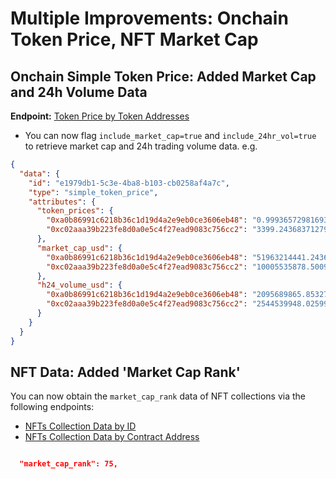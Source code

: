 # Multiple Improvements: Onchain Token Price, NFT Market Cap

## Onchain Simple Token Price: Added Market Cap and 24h Volume Data

**Endpoint:** [Token Price by Token Addresses](https://docs.coingecko.com/reference/onchain-simple-price)

* You can now flag `include_market_cap=true` and `include_24hr_vol=true` to retrieve market cap and 24h trading volume data. e.g.

```json json
{
  "data": {
    "id": "e1979db1-5c3e-4ba8-b103-cb0258af4a7c",
    "type": "simple_token_price",
    "attributes": {
      "token_prices": {
        "0xa0b86991c6218b36c1d19d4a2e9eb0ce3606eb48": "0.999365729816931",
        "0xc02aaa39b223fe8d0a0e5c4f27ead9083c756cc2": "3399.24368371279"
      },
      "market_cap_usd": {
        "0xa0b86991c6218b36c1d19d4a2e9eb0ce3606eb48": "51963214441.24363",
        "0xc02aaa39b223fe8d0a0e5c4f27ead9083c756cc2": "10005535878.50094"
      },
      "h24_volume_usd": {
        "0xa0b86991c6218b36c1d19d4a2e9eb0ce3606eb48": "2095689865.85327",
        "0xc02aaa39b223fe8d0a0e5c4f27ead9083c756cc2": "2544539948.02599"
      }
    }
  }
}
```

## NFT Data: Added 'Market Cap Rank'

You can now obtain the `market_cap_rank` data of NFT collections via the following endpoints: 

* [NFTs Collection Data by ID](https://docs.coingecko.com/reference/nfts-id)
* [NFTs Collection Data by Contract Address](https://docs.coingecko.com/reference/nfts-contract-address)

```json example

  "market_cap_rank": 75,

```